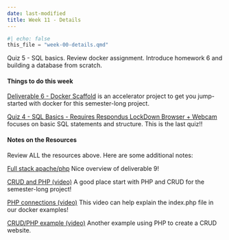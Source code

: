 ```yaml
---
date: last-modified
title: Week 11 - Details
---
```


```python
#| echo: false
this_file = "week-00-details.qmd"
```

<!-- overview-block-begin -->

<p class="lead">Quiz 5 - SQL basics. Review docker assignment. Introduce homework 6 and building a database from scratch.</p>
    
<!-- overview-block-end -->

<!-- deliverables-block-begin -->
#### Things to do this week


[Deliverable 6 - Docker Scaffold](https://virginiacommonwealth.instructure.com/courses/113813/assignments/1075772) is an accelerator project to get you jump-started with docker for this semester-long project.


[Quiz 4 - SQL Basics - Requires Respondus LockDown Browser + Webcam](https://virginiacommonwealth.instructure.com/courses/113813/assignments/1072331) focuses on basic SQL statements and structure.  This is the last quiz!!

<!-- deliverables-block-end -->

<!-- resources-block-begin -->
#### Notes on the Resources

Review ALL the resources above. Here are some additional notes:
    
[Full stack apache/php](https://virginiacommonwealth.instructure.com/courses/113813/pages/resource-week-11-full-stack-apache-slash-php-2) Nice overview of deliverable 9!


[CRUD and PHP (video)](https://virginiacommonwealth.instructure.com/courses/113813/pages/resource-week-11-crud-and-php-video-2) A good place start with PHP and CRUD for the semester-long project!


[PHP connections (video)](https://virginiacommonwealth.instructure.com/courses/113813/pages/resource-week-11-php-connections-video-2) This video can help explain the index.php file in our docker examples!


[CRUD/PHP example (video)](https://virginiacommonwealth.instructure.com/courses/113813/pages/resource-week-11-crud-slash-php-example-video-2) Another example using PHP to create a CRUD website.

<!-- resources-block-end -->